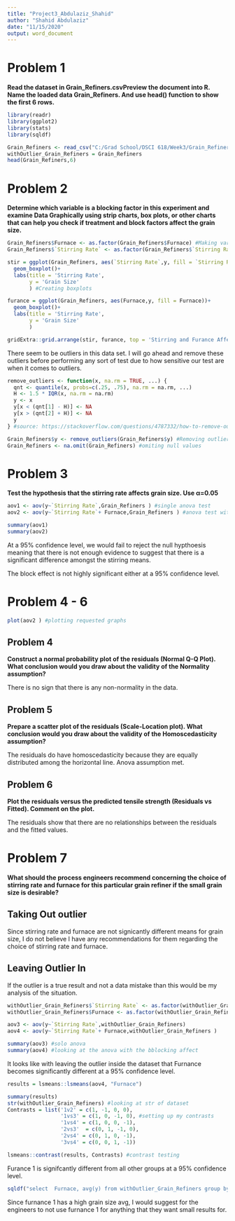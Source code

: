 ---
title: "Project3_Abdulaziz_Shahid"
author: "Shahid Abdulaziz"
date: "11/15/2020"
output: word_document
---

# Problem 1

**Read the dataset in Grain_Refiners.csvPreview the document into R. Name the loaded data Grain_Refiners. And use head() function to show the first 6 rows.**

```{r, echo = FALSE}
library(readr)
library(ggplot2)
library(stats)
library(sqldf)

Grain_Refiners <- read_csv("C:/Grad School/DSCI 618/Week3/Grain_Refiners.csv")
withOutlier_Grain_Refiners = Grain_Refiners 
head(Grain_Refiners,6)
```

# Problem 2

**Determine which variable is a blocking factor in this experiment and examine Data Graphically using strip charts, box plots, or other charts that can help you check if treatment and block factors affect the grain size.**

```{r,echo =FALSE}
Grain_Refiners$Furnace <- as.factor(Grain_Refiners$Furnace) #Making variables factory type
Grain_Refiners$`Stirring Rate` <- as.factor(Grain_Refiners$`Stirring Rate`) #Making variables factory type

stir = ggplot(Grain_Refiners, aes(`Stirring Rate`,y, fill = `Stirring Rate`))+
  geom_boxplot()+
  labs(title = 'Stirring Rate',
       y = 'Grain Size'
       ) #Creating boxplots

furance = ggplot(Grain_Refiners, aes(Furnace,y, fill = Furnace))+
  geom_boxplot()+
  labs(title = 'Stirring Rate',
       y = 'Grain Size'
       )

gridExtra::grid.arrange(stir, furance, top = 'Stirring and Furance Affects on Grain Size')
```
There seem to be outliers in this data set. I will go ahead and remove these outliers before performing any sort of test due to how sensitive our test are when it comes to outliers. 
```{r, echo = FALSE}
remove_outliers <- function(x, na.rm = TRUE, ...) {
  qnt <- quantile(x, probs=c(.25, .75), na.rm = na.rm, ...)
  H <- 1.5 * IQR(x, na.rm = na.rm)
  y <- x
  y[x < (qnt[1] - H)] <- NA
  y[x > (qnt[2] + H)] <- NA
  y
} #source: https://stackoverflow.com/questions/4787332/how-to-remove-outliers-from-a-dataset

Grain_Refiners$y <- remove_outliers(Grain_Refiners$y) #Removing outliers
Grain_Refiners <- na.omit(Grain_Refiners) #omiting null values
```

# Problem 3

**Test the hypothesis that the stirring rate affects grain size. Use α=0.05**

```{r, echo=FALSE}
aov1 <- aov(y~`Stirring Rate`,Grain_Refiners ) #single anova test
aov2 <- aov(y~`Stirring Rate`+ Furnace,Grain_Refiners ) #anova test with blocker

summary(aov1)
summary(aov2)
```

At a 95% confidence level, we would fail to reject the null hypthoesis meaning that there is not enough evidence to suggest that there is a significant difference amongst the stirring means. 

The block effect is not highly significant either at a 95% confidence level.

# Problem 4 - 6

```{r, echo = FALSE}

plot(aov2 ) #plotting requested graphs
``` 


## Problem 4
**Construct a normal probability plot of the residuals (Normal Q-Q Plot). What conclusion would you draw about the validity of the Normality assumption?**

There is no sign that there is any non-normality in the data.

## Problem 5

**Prepare a scatter plot of the residuals (Scale-Location plot). What conclusion would you draw about the validity of the Homoscedasticity assumption?**

The residuals do have homoscedasticity because they are  equally distributed among the horizontal line. Anova assumption met. 

## Problem 6

**Plot the residuals versus the predicted tensile strength (Residuals vs Fitted). Comment on the plot.**

The residuals show that there are no relationships between the residuals and the fitted values.



# Problem 7

**What should the process engineers recommend concerning the choice of stirring rate and furnace for this particular grain refiner if the small grain size is desirable?**

## Taking Out outlier

Since stirring rate and furnace are not signicantly different means for grain size, I do not believe I have any recommendations for them regarding the choice of stirring rate and furnace.

## Leaving Outlier In

If the outlier is a true result and not a data mistake than this would be my analysis of the situation. 

```{r, echo = FALSE}
withOutlier_Grain_Refiners$`Stirring Rate` <- as.factor(withOutlier_Grain_Refiners$`Stirring Rate`) #Creating my factor classes
withOutlier_Grain_Refiners$Furnace <- as.factor(withOutlier_Grain_Refiners$Furnace)

aov3 <- aov(y~`Stirring Rate`,withOutlier_Grain_Refiners)
aov4 <- aov(y~`Stirring Rate`+ Furnace,withOutlier_Grain_Refiners )

summary(aov3) #solo anova
summary(aov4) #looking at the anova with the bblocking affect
```

It looks like with leaving the outlier inside the dataset that Furnance becomes significantly different at a 95% confidence level. 

```{r, echo = FALSE}
results = lsmeans::lsmeans(aov4, "Furnace")

summary(results)
str(withOutlier_Grain_Refiners) #looking at str of dataset
Contrasts = list('1v2' = c(1, -1, 0, 0),
                 '1vs3' = c(1, 0, -1, 0), #setting up my contrasts
                 '1vs4' = c(1, 0, 0, -1),
                 '2vs3'  = c(0, 1, -1, 0),
                 '2vs4' = c(0, 1, 0, -1),
                 '3vs4' = c(0, 0, 1, -1))

lsmeans::contrast(results, Contrasts) #contrast testing
```

Furance 1 is signifcantly different from all other groups at a 95% confidence level. 


```{r, include = FALSE}

sqldf("select  Furnace, avg(y) from withOutlier_Grain_Refiners group by  Furnace " ) #getting avg grain size by furnance
```
Since furnance 1 has a high grain size avg, I would suggest for the engineers to not use furnance 1 for anything that they want small results for. 
